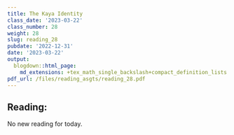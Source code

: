 ```yaml
---
title: The Kaya Identity
class_date: '2023-03-22'
class_number: 28
weight: 28
slug: reading_28
pubdate: '2022-12-31'
date: '2023-03-22'
output:
  blogdown::html_page:
    md_extensions: +tex_math_single_backslash+compact_definition_lists
pdf_url: /files/reading_asgts/reading_28.pdf
---
```

## Reading:

No new reading for today.
